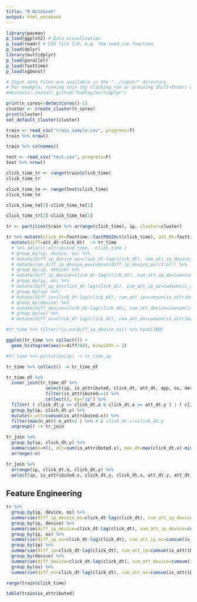 ```yaml
---
title: "R Notebook"
output: html_notebook
---
```


```r
library(pacman)
p_load(ggplot2) # Data visualization
p_load(readr) # CSV file I/O, e.g. the read_csv function
p_load(dplyr)
library(multidplyr)
p_load(parallel)
p_load(fasttime)
p_load(xgboost)

# Input data files are available in the "../input/" directory.
# For example, running this (by clicking run or pressing Shift+Enter) will list the files in the input directory
#devtools::install_github("hadley/multidplyr")
```

```r
print(n_cores<-detectCores()-1)
cluster <- create_cluster(n_cores)
print(cluster)
set_default_cluster(cluster)
```


```r
train <- read_csv("train_sample.csv", progress=T)
train %>% nrow()
```

```r
train %>% colnames()

```


```r
test <- read_csv("test.csv", progress=F)
test %>% nrow()
```

```r
click_time_tr <- range(train$click_time)
click_time_tr
```

```r
click_time_te <- range(test$click_time)
click_time_te
```

```r
click_time_te[2]-click_time_te[1]
```

```r
click_time_tr[2]-click_time_te[1]
```

```r
tr <- partition(train %>% arrange(click_time), ip, cluster=cluster)
```
```r
tr %>% mutate(click_dt=fasttime::fastPOSIXct(click_time), att_dt=fasttime::fastPOSIXct(attributed_time)) %>% 
  mutate(diff=att_dt-click_dt)  -> tr_time 
  # %>% select(-attributed_time, -click_time )
  # group_by(ip, device, os) %>% 
  # mutate(diff_ip_device_os=click_dt-lag(click_dt), cum_att_ip_device_os=cumsum(is_attributed)/1:n() ) %>% 
  # mutate(cum_diff_ip_device_os=cumsum(diff_ip_device_os)/1:n()) %>% 
  # group_by(ip, device) %>% 
  # mutate(diff_ip_device=click_dt-lag(click_dt), cum_att_ip_device=cumsum(is_attributed)/1:n() ) %>% 
  # group_by(ip, os) %>% 
  # mutate(diff_ip_os=click_dt-lag(click_dt), cum_att_ip_os=cumsum(is_attributed)/1:n() ) %>% 
  # group_by(ip) %>% 
  # mutate(diff_ip=click_dt-lag(click_dt), cum_att_ip=cumsum(is_attributed)/1:n() ) %>% 
  # group_by(device) %>% 
  # mutate(diff_device=click_dt-lag(click_dt), cum_att_device=cumsum(is_attributed)/1:n() ) %>% 
  # group_by(os) %>% 
  # mutate(diff_os=click_dt-lag(click_dt), cum_att_os=cumsum(is_attributed)/1:n() )  

#tr_time %>% filter(!is.na(diff_ip_device_os)) %>% head(100)
```

```r
ggplot(tr_time %>% collect()) +
  geom_histogram(aes(x=diff/60), binwidth = 2) 
```

```r
#tr_time %>% partition(ip) -> tr_time_ip

tr_time %>% collect() -> tr_time_df

tr_time_df %>% 
  inner_join(tr_time_df %>% 
               select(ip, is_attributed, click_dt, att_dt, app, os, device, channel) %>% 
               filter(is_attributed==1) %>% 
               collect(), by="ip") %>% 
  filter( ( click_dt.y <= click_dt.x & click_dt.x <= att_dt.y ) | ( click_dt.x <= click_dt.y ) ) %>% 
  group_by(ip, click_dt.y) %>%  
  mutate(n_att=cumsum(is_attributed.x)) %>% 
  filter(max(n_att)-n_att<2 ) %>% # & click_dt.x!=click_dt.y
  ungroup() -> tr_join

tr_join %>% 
  group_by(ip, click_dt.y) %>% 
  summarise(n=n(), att=sum(is_attributed.x), max_dt=max(click_dt.x)-min(click_dt.y), min_dt=min(click_dt.x)-min(click_dt.y)) %>% 
  arrange(-n)  

```

```r
tr_join %>% 
  arrange(ip, click_dt.x, click_dt.y) %>%  
  select(ip, is_attributed.x, click_dt.y, click_dt.x, att_dt.y, att_dt.y, app.x, app.y, os.x, os.y, device.x, device.y, channel.x, channel.y)
```


## Feature Engineering

```r
tr %>% 
  group_by(ip, device, os) %>% 
  summarise(diff_ip_device_os=click_dt-lag(click_dt), cum_att_ip_device_os=cumsum(is_attributed) ) %>% 
  group_by(ip, device) %>% 
  summarise(diff_ip_device=click_dt-lag(click_dt), cum_att_ip_device=cumsum(is_attributed) ) %>% 
  group_by(ip, os) %>% 
  summarise(diff_ip_os=click_dt-lag(click_dt), cum_att_ip_os=cumsum(is_attributed) ) %>% 
  group_by(ip) %>% 
  summarise(diff_ip=click_dt-lag(click_dt), cum_att_ip=cumsum(is_attributed) ) %>% 
  group_by(device) %>% 
  summarise(diff_device=click_dt-lag(click_dt), cum_att_device=cumsum(is_attributed) ) %>% 
  group_by(os) %>% 
  summarise(diff_os=click_dt-lag(click_dt), cum_att_os=cumsum(is_attributed) )  -> tr_sum
```

```r
range(train$click_time)
```

```r
table(train$is_attributed)
```


